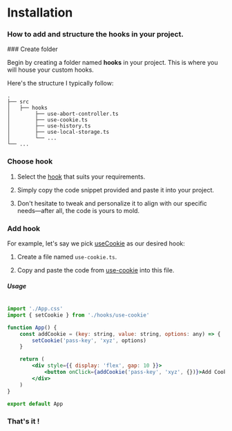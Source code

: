 
# Installation

<h3 className="mt-4 text-xl font-normal text-gray-400">How to add and structure the hooks in your project.</h3>
 
 
<Steps>
### Create folder
 
Begin by creating a folder named **hooks** in your project. This is where you will house your custom hooks. 

Here's the structure I typically follow:

```
.
├── src
│   ├── hooks
│        ├── use-abort-controller.ts
│        ├── use-cookie.ts
│        ├── use-history.ts
│        ├── use-local-storage.ts
│        └── ...
└── ... 

```

<FileTree>
  <FileTree.Folder name="src" defaultOpen>
    <FileTree.Folder name="hooks" defaultOpen>
      <FileTree.File name="use-abort-controller.ts" />
      <FileTree.File name="use-cookie.ts" />
      <FileTree.File name="use-history.ts" />
      <FileTree.File name="use-local-storage.ts" />
    </FileTree.Folder>
  </FileTree.Folder>
</FileTree>

### Choose hook

 
1. Select the [hook](https://github.com/alamenai/rehook/tree/main/src/hooks) that suits your requirements. 


2. Simply copy the code snippet provided and paste it into your project. 


3. Don't hesitate to tweak and personalize it to align with our specific needs—after all, the code is yours to mold.

### Add hook

For example, let's say we pick [useCookie](http://rehook.dev/hooks/use-cookie) as our desired hook:

1. Create a file named `use-cookie.ts`.

2. Copy and paste the code from [use-cookie](https://github.com/alamenai/rehook/blob/main/src/hooks/use-cookie.ts) into this file.

##### Usage

``` jsx {3,7}

import './App.css'
import { setCookie } from './hooks/use-cookie'

function App() {
    const addCookie = (key: string, value: string, options: any) => {
        setCookie('pass-key', 'xyz', options)
    }

    return (
        <div style={{ display: 'flex', gap: 10 }}>
            <button onClick={addCookie('pass-key', 'xyz', {})}>Add Cookie</button>
        </div>
    )
}

export default App

```


### That's it !

</Steps>